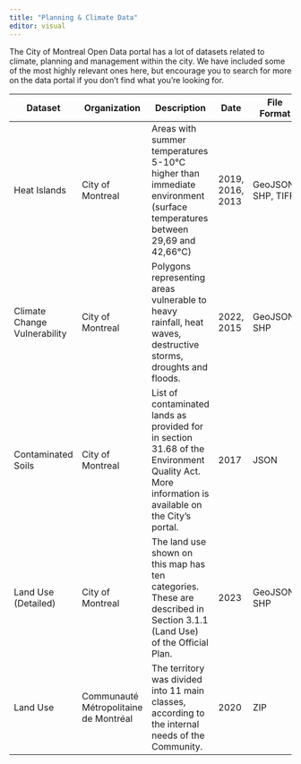 ```yaml
---
title: "Planning & Climate Data"
editor: visual
---
```


The City of Montreal Open Data portal has a lot of datasets related to climate, planning and management within the city. We have included some of the most highly relevant ones here, but encourage you to search for more on the data portal if you don't find what you're looking for.

| Dataset                      | Organization                          | Description                                                                                                                                     | Date             | File Format        | Link                                                                                  |
|------------|------------|------------|------------|------------|------------|
| Heat Islands                 | City of Montreal                      | Areas with summer temperatures 5-10°C higher than immediate environment (surface temperatures between 29,69 and 42,66°C)                        | 2019, 2016, 2013 | GeoJSON, SHP, TIFF | <https://donnees.montreal.ca/ville-de-montreal/ilots-de-chaleur>                      |
| Climate Change Vulnerability | City of Montreal                      | Polygons representing areas vulnerable to heavy rainfall, heat waves, destructive storms, droughts and floods.                                  | 2022, 2015       | GeoJSON, SHP       | <https://donnees.montreal.ca/ville-de-montreal/vulnerabilite-changements-climatiques> |
| Contaminated Soils           | City of Montreal                      | List of contaminated lands as provided for in section 31.68 of the Environment Quality Act. More information is available on the City's portal. | 2017             | JSON               | <https://donnees.montreal.ca/ville-de-montreal/liste-des-terrains-contamines>         |
| Land Use (Detailed)          | City of Montreal                      | The land use shown on this map has ten categories. These are described in Section 3.1.1 (Land Use) of the Official Plan.                        | 2023             | GeoJSON, SHP       | <https://donnees.montreal.ca/ville-de-montreal/affectation-du-sol>                    |
| Land Use                     | Communauté Métropolitaine de Montréal | The territory was divided into 11 main classes, according to the internal needs of the Community.                                               | 2020             | ZIP                | <https://observatoire.cmm.qc.ca/produits/donnees-georeferencees/#utilisation_du_sol>  |
